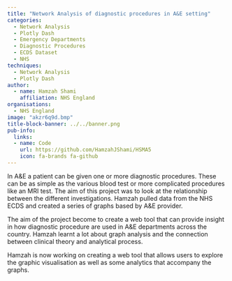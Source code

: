 ```yaml
---
title: "Network Analysis of diagnostic procedures in A&E setting"
categories:
  - Network Analysis
  - Plotly Dash
  - Emergency Departments
  - Diagnostic Procedures
  - ECDS Dataset
  - NHS
techniques:
  - Network Analysis
  - Plotly Dash
author:
  - name: Hamzah Shami
    affiliation: NHS England
organisations:
  - NHS England
image: "akzr6q9d.bmp"
title-block-banner: ../../banner.png
pub-info:
  links:
  - name: Code
    url: https://github.com/HamzahJShami/HSMA5
    icon: fa-brands fa-github
---
```


In A&E a patient can be given one or more diagnostic procedures. These can be as simple as the various blood test or more complicated procedures like an MRI test. The aim of this project was to look at the relationship between the different investigations. Hamzah pulled data from the NHS ECDS and created a series of graphs based by A&E provider.

The aim of the project become to create a web tool that can provide insight in how diagnostic procedure are used in A&E departments across the country. Hamzah learnt a lot about graph analysis and the connection between clinical theory and analytical process.

Hamzah is now working on creating a web tool that allows users to explore the graphic visualisation as well as some analytics that accompany the graphs.
